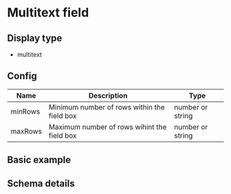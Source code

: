 # Multitext field

## Display type
- multitext

## Config
| Name | Description | Type |
|---|---|--|
| minRows | Minimum number of rows within the field box | number or string |
| maxRows | Maximum number of rows wihint the field box | number or string |

## Basic example


<MultitextField />

## Schema details


<SchemaViewer value={schema} />